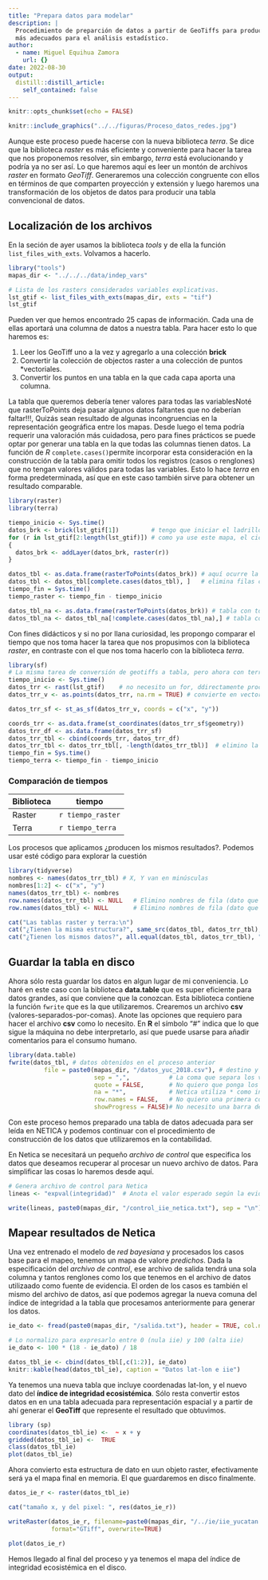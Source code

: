 ```yaml
---
title: "Prepara datos para modelar"
description: |
  Procedimiento de preparción de datos a partir de GeoTiffs para producir datos tabulares
  más adecuados para el análisis estadístico.
author:
  - name: Miguel Equihua Zamora
    url: {}
date: 2022-08-30
output:
  distill::distill_article:
    self_contained: false
---
```



```r
knitr::opts_chunk$set(echo = FALSE)
```


```r

knitr::include_graphics("../../figuras/Proceso_datos_redes.jpg")
```


Aunque este proceso puede hacerse con la nueva biblioteca *terra*. Se dice que la biblioteca *raster* es más eficiente y conveniente para hacer la tarea que nos proponemos resolver, sin embargo, *terra* está evolucionando y podría ya no ser así. Lo que haremos aquí es leer un montón de archivos *raster* en formato *GeoTiff*. Generaremos una colección congruente con ellos en términos de que comparten proyección y extensión y luego haremos una transformación de los objetos de datos para producir una tabla convencional de datos.

## Localización de los archivos

En la seción de ayer usamos la biblioteca *tools* y de ella la función `list_files_with_exts`. Volvamos a hacerlo.

```r
library("tools")
mapas_dir <- "../../../data/indep_vars"

# Lista de los rasters considerados variables explicativas.
lst_gtif <- list_files_with_exts(mapas_dir, exts = "tif")
lst_gtif
```

Pueden ver que hemos encontrado 25 capas de información. Cada una de ellas aportará una columna de datos a nuestra tabla. Para hacer esto lo que haremos es:

1. Leer los GeoTiff uno a la vez y agregarlo a una colección **brick**
2. Convertir la colección de objectos raster a una colección de puntos *vectoriales.
3. Convertir los puntos en una tabla en la que cada capa aporta una columna.

La tabla que queremos debería tener valores para todas las variablesNoté que rasterToPoints deja pasar algunos datos faltantes que no deberían faltar!!!, Quizás sean resultado de algunas incongruencias en la representación geográfica entre los mapas. Desde luego el tema podría requerir una valoración más cuidadosa, pero para fines prácticos se puede optar por generar una tabla en la que todas las columnas tienen datos. La función de *R* `complete.cases()`permite incorporar esta consideración en la construcción de la tabla para omitir todos los registros (casos o renglones) que no tengan valores válidos para todas las variables. Esto lo hace *terra* en forma predeterminada, así que en este caso también sirve para obtener un resultado comparable.


```r
library(raster)
library(terra)

tiempo_inicio <- Sys.time()
datos_brk <- brick(lst_gtif[1])         # tengo que iniciar el ladrillo, así que lo hago aquí
for (r in lst_gtif[2:length(lst_gtif)]) # como ya use este mapa, el ciclo empieza en el mapa 2
{
  datos_brk <- addLayer(datos_brk, raster(r))
}

datos_tbl <- as.data.frame(rasterToPoints(datos_brk)) # aquí ocurre la magia: imágen a tabla!!
datos_tbl <- datos_tbl[complete.cases(datos_tbl), ]   # elimina filas con datos incompletos
tiempo_fin = Sys.time()
tiempo_raster <- tiempo_fin - tiempo_inicio

datos_tbl_na <- as.data.frame(rasterToPoints(datos_brk)) # tabla con todo
datos_tbl_na <- datos_tbl_na[!complete.cases(datos_tbl_na),] # tabla con casos incompletos

```

Con fines didácticos y si no por llana curiosidad, les propongo comparar el tiempo que nos toma hacer la tarea que nos propusimos con la biblioteca *raster*, en contraste con el que nos toma hacerlo con la biblioteca *terra*.

```r
library(sf)
# La misma tarea de conversión de geotiffs a tabla, pero ahora con terra
tiempo_inicio <- Sys.time()
datos_trr <- rast(lst_gtif)    # no necesito un for, ddirectamente procesa la lista de archivos
datos_trr_v <- as.points(datos_trr, na.rm = TRUE) # convierte en vectorial de puntos 

datos_trr_sf <- st_as_sf(datos_trr_v, coords = c("x", "y"))

coords_trr <- as.data.frame(st_coordinates(datos_trr_sf$geometry))
datos_trr_df <- as.data.frame(datos_trr_sf)
datos_trr_tbl <- cbind(coords_trr, datos_trr_df)
datos_trr_tbl <- datos_trr_tbl[, -length(datos_trr_tbl)]  # elimino la última columna (geometry)
tiempo_fin = Sys.time()
tiempo_terra <- tiempo_fin - tiempo_inicio
```

### Comparación de tiempos

|Biblioteca |tiempo |
|-----------|------|
|Raster     |`r tiempo_raster`|
|Terra      |`r tiempo_terra`|


Los procesos que aplicamos ¿producen los mismos resultados?. Podemos usar esté código para explorar la cuestión

```r
library(tidyverse)
nombres <- names(datos_trr_tbl) # X, Y van en minúsculas
nombres[1:2] <- c("x", "y")
names(datos_trr_tbl) <- nombres
row.names(datos_trr_tbl) <- NULL   # Elimino nombres de fila (dato que no necesito aquí)
row.names(datos_tbl) <- NULL       # Elimino nombres de fila (dato que no necesito aquí)

cat("Las tablas raster y terra:\n")
cat("¿Tienen la misma estructura?", same_src(datos_tbl, datos_trr_tbl), "\n")
cat("¿Tienen los mismos datos?", all.equal(datos_tbl, datos_trr_tbl), "\n")
```


## Guardar la tabla en disco
Ahora sólo resta guardar los datos en algun lugar de mi conveniencia. Lo haré en este caso con la biblioteca **data.table** que es super eficiente para datos grandes, así que conviene que la conozcan. Esta biblioteca contiene la función `fwrite` que es la que utilizaremos. Crearemos un archivo **csv** (valores-separados-por-comas). Anote las opciones que requiero para hacer el archivo **csv** como lo necesito. En **R** el símbolo "#" indica que lo que sigue la máquina no debe interpretarlo, así que puede usarse para añadir comentarios para el consumo humano.


```r
library(data.table)
fwrite(datos_tbl, # datos obtenidos en el proceso anterior
          file = paste0(mapas_dir, "/datos_yuc_2018.csv"), # destino y nombre del archivo
                        sep = ",",           # La coma que separa los valores
                        quote = FALSE,       # No quiero que ponga los nombres entre comillas
                        na = "*",            # Netica utiliza * como indicador de dato faltante
                        row.names = FALSE,   # No quiero una primera columna de números "id"
                        showProgress = FALSE)# No necesito una barra de progreso

```

Con este proceso hemos preparado una tabla de datos adecuada para ser leída en NETICA y podemos continuar con el procedimiento de construcción de los datos que utilizaremos en la contabilidad. 

En Netica se necesitará un pequeño *archivo de control* que especifica los datos que deseamos recuperar al procesar un nuevo archivo de datos. Para simplificar las cosas lo haremos desde aquí.

```r
# Genera archivo de control para Netica
lineas <- "expval(integridad)"  # Anota el valor esperado según la evidencia dada

write(lineas, paste0(mapas_dir, "/control_iie_netica.txt"), sep = "\n") # dato por línea "\n"
```


## Mapear resultados de Netica

Una vez entrenado el modelo de *red bayesiana* y procesados los casos base para el mapeo, tenemos un mapa de valore *predichos*. Dada la especificación del *archivo de control*, ese archivo de salida tendrá una sola columna y tantos renglones como los que tenemos en el archivo de datos utilizaado como fuente de evidencia. El orden de los casos es también el mismo del archivo de datos, así que podemos agregar la nueva comuna del índice de integridad a la tabla que procesamos anteriormente para generar los datos.

```r
ie_dato <- fread(paste0(mapas_dir, "/salida.txt"), header = TRUE, col.names = "iie")

# Lo normalizo para expresarlo entre 0 (nula iie) y 100 (alta iie)
ie_dato <- 100 * (18 - ie_dato) / 18

datos_tbl_ie <- cbind(datos_tbl[,c(1:2)], ie_dato) 
knitr::kable(head(datos_tbl_ie), caption = "Datos lat-lon e iie")
```
Ya tenemos una nueva tabla que incluye coordenadas lat-lon, y el nuevo dato del **índice de integridad ecosistémica**. Sólo resta convertir estos datos en en una tabla adecuada para representación espacial y a partir de ahí generar el **GeoTiff** que represente el resultado que obtuvimos.

```r
library (sp)
coordinates(datos_tbl_ie) <-  ~ x + y
gridded(datos_tbl_ie) <-  TRUE
class(datos_tbl_ie)
plot(datos_tbl_ie)

```

Ahora convierto esta estructura de dato en uun objeto raster, efectivamente será ya el mapa final en memoria. El que guardaremos en disco finalmente.

```r
datos_ie_r <- raster(datos_tbl_ie) 

cat("tamaño x, y del pixel: ", res(datos_ie_r))

writeRaster(datos_ie_r, filename=paste0(mapas_dir, "/../ie/iie_yucatan.tif"), 
            format="GTiff", overwrite=TRUE)

plot(datos_ie_r)

```
Hemos llegado al final del proceso y ya tenemos el mapa del índice de integridad ecosistémica en el disco.



